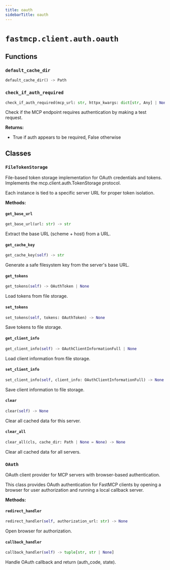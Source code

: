 ```yaml
---
title: oauth
sidebarTitle: oauth
---
```


# `fastmcp.client.auth.oauth`

## Functions

### `default_cache_dir` <sup><a href="https://github.com/mengzhisuoliu/fastmcp/blob/main/src/fastmcp/client/auth/oauth.py#L36" target="_blank"><Icon icon="github" style="width: 14px; height: 14px;" /></a></sup>

```python
default_cache_dir() -> Path
```

### `check_if_auth_required` <sup><a href="https://github.com/mengzhisuoliu/fastmcp/blob/main/src/fastmcp/client/auth/oauth.py#L154" target="_blank"><Icon icon="github" style="width: 14px; height: 14px;" /></a></sup>

```python
check_if_auth_required(mcp_url: str, httpx_kwargs: dict[str, Any] | None = None) -> bool
```


Check if the MCP endpoint requires authentication by making a test request.

**Returns:**
- True if auth appears to be required, False otherwise


## Classes

### `FileTokenStorage` <sup><a href="https://github.com/mengzhisuoliu/fastmcp/blob/main/src/fastmcp/client/auth/oauth.py#L40" target="_blank"><Icon icon="github" style="width: 14px; height: 14px;" /></a></sup>


File-based token storage implementation for OAuth credentials and tokens.
Implements the mcp.client.auth.TokenStorage protocol.

Each instance is tied to a specific server URL for proper token isolation.


**Methods:**

#### `get_base_url` <sup><a href="https://github.com/mengzhisuoliu/fastmcp/blob/main/src/fastmcp/client/auth/oauth.py#L55" target="_blank"><Icon icon="github" style="width: 14px; height: 14px;" /></a></sup>

```python
get_base_url(url: str) -> str
```

Extract the base URL (scheme + host) from a URL.


#### `get_cache_key` <sup><a href="https://github.com/mengzhisuoliu/fastmcp/blob/main/src/fastmcp/client/auth/oauth.py#L60" target="_blank"><Icon icon="github" style="width: 14px; height: 14px;" /></a></sup>

```python
get_cache_key(self) -> str
```

Generate a safe filesystem key from the server's base URL.


#### `get_tokens` <sup><a href="https://github.com/mengzhisuoliu/fastmcp/blob/main/src/fastmcp/client/auth/oauth.py#L75" target="_blank"><Icon icon="github" style="width: 14px; height: 14px;" /></a></sup>

```python
get_tokens(self) -> OAuthToken | None
```

Load tokens from file storage.


#### `set_tokens` <sup><a href="https://github.com/mengzhisuoliu/fastmcp/blob/main/src/fastmcp/client/auth/oauth.py#L92" target="_blank"><Icon icon="github" style="width: 14px; height: 14px;" /></a></sup>

```python
set_tokens(self, tokens: OAuthToken) -> None
```

Save tokens to file storage.


#### `get_client_info` <sup><a href="https://github.com/mengzhisuoliu/fastmcp/blob/main/src/fastmcp/client/auth/oauth.py#L98" target="_blank"><Icon icon="github" style="width: 14px; height: 14px;" /></a></sup>

```python
get_client_info(self) -> OAuthClientInformationFull | None
```

Load client information from file storage.


#### `set_client_info` <sup><a href="https://github.com/mengzhisuoliu/fastmcp/blob/main/src/fastmcp/client/auth/oauth.py#L126" target="_blank"><Icon icon="github" style="width: 14px; height: 14px;" /></a></sup>

```python
set_client_info(self, client_info: OAuthClientInformationFull) -> None
```

Save client information to file storage.


#### `clear` <sup><a href="https://github.com/mengzhisuoliu/fastmcp/blob/main/src/fastmcp/client/auth/oauth.py#L132" target="_blank"><Icon icon="github" style="width: 14px; height: 14px;" /></a></sup>

```python
clear(self) -> None
```

Clear all cached data for this server.


#### `clear_all` <sup><a href="https://github.com/mengzhisuoliu/fastmcp/blob/main/src/fastmcp/client/auth/oauth.py#L141" target="_blank"><Icon icon="github" style="width: 14px; height: 14px;" /></a></sup>

```python
clear_all(cls, cache_dir: Path | None = None) -> None
```

Clear all cached data for all servers.


### `OAuth` <sup><a href="https://github.com/mengzhisuoliu/fastmcp/blob/main/src/fastmcp/client/auth/oauth.py#L184" target="_blank"><Icon icon="github" style="width: 14px; height: 14px;" /></a></sup>


OAuth client provider for MCP servers with browser-based authentication.

This class provides OAuth authentication for FastMCP clients by opening
a browser for user authorization and running a local callback server.


**Methods:**

#### `redirect_handler` <sup><a href="https://github.com/mengzhisuoliu/fastmcp/blob/main/src/fastmcp/client/auth/oauth.py#L255" target="_blank"><Icon icon="github" style="width: 14px; height: 14px;" /></a></sup>

```python
redirect_handler(self, authorization_url: str) -> None
```

Open browser for authorization.


#### `callback_handler` <sup><a href="https://github.com/mengzhisuoliu/fastmcp/blob/main/src/fastmcp/client/auth/oauth.py#L260" target="_blank"><Icon icon="github" style="width: 14px; height: 14px;" /></a></sup>

```python
callback_handler(self) -> tuple[str, str | None]
```

Handle OAuth callback and return (auth_code, state).

